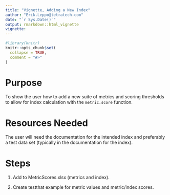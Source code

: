 ```yaml
---
title: "Vignette, Adding a New Index"
author: "Erik.Leppo@tetratech.com"
date: "`r Sys.Date()`"
output: rmarkdown::html_vignette
vignette: 
---
```

<!-- Data is in vignettes\data folder  -->
```r
#library(knitr)
knitr::opts_chunk$set(
  collapse = TRUE,
  comment = "#>"
)
```

# Purpose
To show the user how to add a new suite of metrics and scoring thresholds to 
allow for index calculation with the `metric.score` function.

# Resources Needed
The user will need the documentation for the intended index and preferably a 
test data set (typically in the documentation for the index).

# Steps
1. Add to MetricScores.xlsx (metrics and index).

2. Create testthat example for metric values and metric/index scores.



